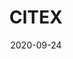 ---
title: CITEX
category: Exchanges & wallet
status: publish
date: 2020-09-24
slug: A short description for this item
website: https://trade.citex.co.kr/trade/IOTX_BTC
twitter:
logo: /img/CITEX.png
featured_img: https://wp.gcap1.iotex.io/wp-content/uploads/2020/09/citex.png
telegram:
---